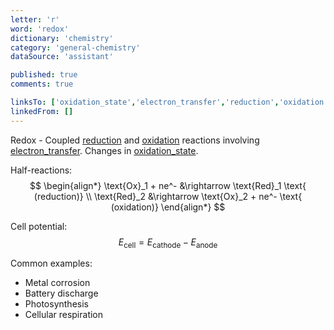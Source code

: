 ```yaml
---
letter: 'r'
word: 'redox'
dictionary: 'chemistry'
category: 'general-chemistry'
dataSource: 'assistant'

published: true
comments: true

linksTo: ['oxidation_state','electron_transfer','reduction','oxidation']
linkedFrom: []
---
```


<a id="redox">Redox</a> - Coupled [reduction](#reduction) and [oxidation](#oxidation) reactions involving [electron_transfer](#electron_transfer). Changes in [oxidation_state](#oxidation_state).

Half-reactions:
$$
\begin{align*}
\text{Ox}_1 + ne^- &\rightarrow \text{Red}_1 \text{ (reduction)} \\
\text{Red}_2 &\rightarrow \text{Ox}_2 + ne^- \text{ (oxidation)}
\end{align*}
$$

Cell potential:
$$
E_\text{cell} = E_\text{cathode} - E_\text{anode}
$$

Common examples:
- Metal corrosion
- Battery discharge
- Photosynthesis
- Cellular respiration
